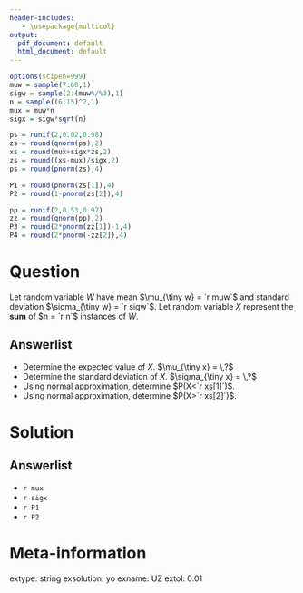```yaml
---
header-includes:
   - \usepackage{multicol}
output:
  pdf_document: default
  html_document: default
---
```


```r
options(scipen=999)
muw = sample(7:60,1)
sigw = sample(2:(muw%/%3),1)
n = sample((6:15)^2,1)
mux = muw*n
sigx = sigw*sqrt(n)

ps = runif(2,0.02,0.98)
zs = round(qnorm(ps),2)
xs = round(mux+sigx*zs,2)
zs = round((xs-mux)/sigx,2)
ps = round(pnorm(zs),4)

P1 = round(pnorm(zs[1]),4)
P2 = round(1-pnorm(zs[2]),4)

pp = runif(2,0.53,0.97)
zz = round(qnorm(pp),2)
P3 = round(2*pnorm(zz[1])-1,4)
P4 = round(2*pnorm(-zz[2]),4)
```

Question
========

Let random variable $W$ have mean $\mu_{\tiny w} = `r muw`$ and standard deviation  $\sigma_{\tiny w} = `r sigw`$. Let random variable $X$ represent the **sum** of $n = `r n`$ instances of $W$. 

Answerlist
--------
* Determine the expected value of $X$. $\mu_{\tiny x} = \,?$
* Determine the standard deviation of $X$. $\sigma_{\tiny x} = \,?$
* Using normal approximation, determine $P(X<`r xs[1]`)$.
* Using normal approximation, determine $P(X>`r xs[2]`)$.


Solution
========

Answerlist
--------
* `r mux`
* `r sigx`
* `r P1`
* `r P2`


Meta-information
============
extype: string
exsolution: yo
exname: UZ
extol: 0.01
